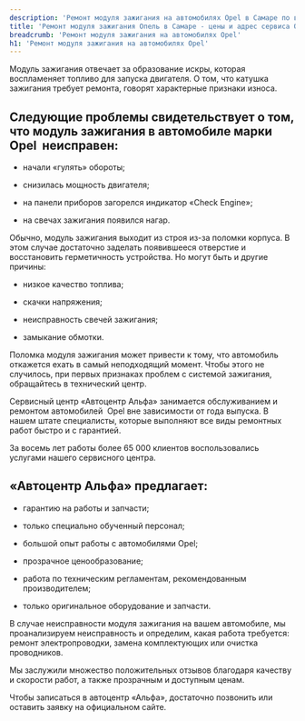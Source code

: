 ```yaml
---
description: 'Ремонт модуля зажигания на автомобилях Opel в Самаре по выгодным ценам в сертифицированном сервисе Опель.'
title: 'Ремонт модуля зажигания Опель в Самаре - цены и адрес сервиса Opel'
breadcrumb: 'Ремонт модуля зажигания на автомобилях Opel'
h1: 'Ремонт модуля зажигания на автомобилях Opel'
---
```

<p>
	 Модуль зажигания отвечает за образование искры, которая воспламеняет топливо для запуска двигателя. О том, что катушка зажигания требует ремонта, говорят характерные признаки износа.
</p>
<h2>Следующие проблемы свидетельствует о том, что модуль зажигания в автомобиле марки Opel&nbsp; неисправен:</h2>
<ul class="list">
	<li>
	<p>
		 начали «гулять» обороты;
	</p>
 </li>
	<li>
	<p>
		 снизилась мощность двигателя;
	</p>
 </li>
	<li>
	<p>
		 на панели приборов загорелся индикатор «Check Engine»;
	</p>
 </li>
	<li>
	<p>
		 на свечах зажигания появился нагар.
	</p>
 </li>
</ul>
<p>
	 Обычно, модуль зажигания выходит из строя из-за поломки корпуса. В этом случае достаточно заделать появившееся отверстие и восстановить герметичность устройства. Но могут быть и другие причины:
</p>
<ul class="list">
	<li>
	<p>
		 низкое качество топлива;
	</p>
 </li>
	<li>
	<p>
		 скачки напряжения;
	</p>
 </li>
	<li>
	<p>
		 неисправность свечей зажигания;
	</p>
 </li>
	<li>
	<p>
		 замыкание обмотки.
	</p>
 </li>
</ul>
<p>
	 Поломка модуля зажигания может привести к тому, что автомобиль откажется ехать в самый неподходящий момент. Чтобы этого не случилось, при первых признаках проблем с системой зажигания, обращайтесь в технический центр.
</p>
<p>
	 Сервисный центр «Автоцентр Альфа» занимается обслуживанием и ремонтом автомобилей&nbsp; Opel вне зависимости от года выпуска. В нашем штате специалисты, которые выполняют все виды ремонтных работ быстро и с гарантией.
</p>
<p>
	 За восемь лет работы более 65 000 клиентов воспользовались услугами нашего сервисного центра.&nbsp;
</p>
<h2>«Автоцентр Альфа» предлагает:</h2>
<ul class="list">
	<li>
	<p>
		 гарантию на работы и запчасти;
	</p>
 </li>
	<li>
	<p>
		 только специально обученный персонал;
	</p>
 </li>
	<li>
	<p>
		 большой опыт работы с автомобилями Opel;
	</p>
 </li>
	<li>
	<p>
		 прозрачное ценообразование;
	</p>
 </li>
	<li>
	<p>
		 работа по техническим регламентам, рекомендованным производителем;
	</p>
 </li>
	<li>
	<p>
		 только оригинальное оборудование и запчасти.
	</p>
 </li>
</ul>
<p>
	 В случае неисправности модуля зажигания на вашем автомобиле, мы проанализируем неисправность и определим, какая работа требуется: ремонт электропроводки, замена комплектующих или очистка проводников.
</p>
<p>
	 Мы заслужили множество положительных отзывов благодаря качеству и скорости работ, а также прозрачным и доступным ценам.
</p>
<p>
</p>
<p>
	 Чтобы записаться в автоцентр «Альфа», достаточно позвонить или оставить заявку на официальном сайте.
</p>